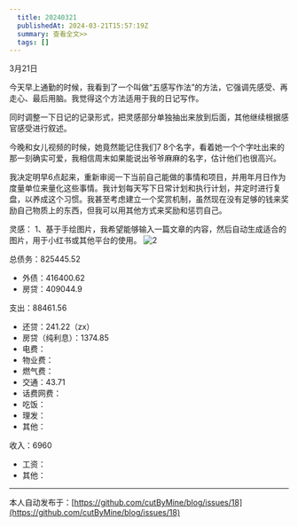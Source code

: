 ```yaml
---
  title: 20240321
  publishedAt: 2024-03-21T15:57:19Z
  summary: 查看全文>>
  tags: []
---
```


3月21日

今天早上通勤的时候，我看到了一个叫做“五感写作法”的方法，它强调先感受、再走心、最后用脑。我觉得这个方法适用于我的日记写作。

同时调整一下日记的记录形式，把灵感部分单独抽出来放到后面，其他继续根据感官感受进行叙述。

今晚和女儿视频的时候，她竟然能记住我们7 8个名字，看着她一个个字吐出来的那一刻确实可爱，我相信周末如果能说出爷爷麻麻的名字，估计他们也很高兴。

我决定明早6点起来，重新审阅一下当前自己能做的事情和项目，并用年月日作为度量单位来量化这些事情。我计划每天写下日常计划和执行计划，并定时进行复盘，以养成这个习惯。我甚至考虑建立一个奖赏机制，虽然现在没有足够的钱来奖励自己物质上的东西，但我可以用其他方式来奖励和惩罚自己。

灵感：
1、基于手绘图片，我希望能够输入一篇文章的内容，然后自动生成适合的图片，用于小红书或其他平台的使用。
![2](https://github.com/cutByMine/blog/assets/164211290/f1c3b9da-3903-4823-b124-3a008b8db371)



总债务：825445.52
- 外债：416400.62
- 房贷：409044.9

支出：88461.56
- 还贷：241.22（zx）
- 房贷（纯利息）：1374.85
- 电费：
- 物业费：
- 燃气费：
- 交通：43.71
- 话费网费：
- 吃饭：
- 理发：
- 其他：

收入：6960
- 工资：
- 其他：




---
本人自动发布于：[https://github.com/cutByMine/blog/issues/18](https://github.com/cutByMine/blog/issues/18)
